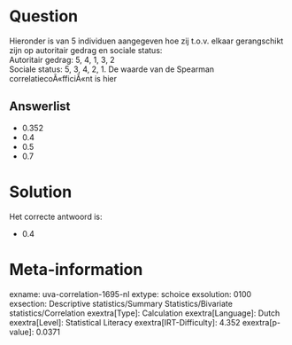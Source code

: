 Question
========

Hieronder is van 5 individuen aangegeven hoe zij t.o.v. elkaar
gerangschikt zijn op autoritair gedrag en sociale status:\
Autoritair gedrag: 5, 4, 1, 3, 2\
Sociale status: 5, 3, 4, 2, 1. De waarde van de Spearman
correlatiecoÃ«fficiÃ«nt is hier

Answerlist
----------

* 0.352
* 0.4
* 0.5
* 0.7

Solution
========

Het correcte antwoord is: 

* 0.4

Meta-information
================
exname: uva-correlation-1695-nl
extype: schoice
exsolution: 0100
exsection: Descriptive statistics/Summary Statistics/Bivariate statistics/Correlation
exextra[Type]: Calculation
exextra[Language]: Dutch
exextra[Level]: Statistical Literacy
exextra[IRT-Difficulty]: 4.352
exextra[p-value]: 0.0371
